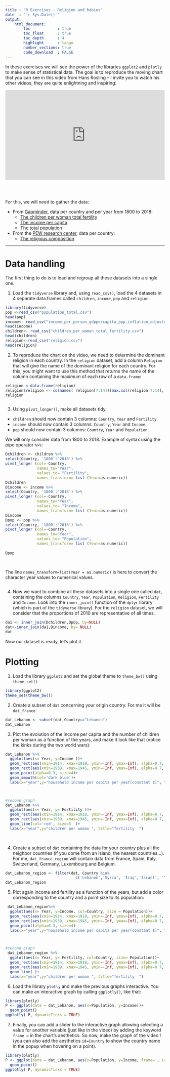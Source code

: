 ---
title : "R Exercises - Religion and babies"
date  : "`r Sys.Date()`"
output: 
    html_document:
        toc            : true
        toc_float      : true
        toc_depth      : 4
        highlight      : tango
        number_sections: true
        code_download  : FALSE
---


In these exercises we will see the power of the libraries `ggplot2` and `plotly` to make sense of statistical data. The goal is to reproduce the moving chart that you can see in this video from Hans Rosling -- I invite you to watch his other videos, they are quite enlightning and inspiring:

<div style="max-width:854px"><div style="position:relative;height:0;padding-bottom:56.25%"><iframe src="https://embed.ted.com/talks/hans_rosling_religions_and_babies" width="854" height="480" style="position:absolute;left:0;top:0;width:100%;height:100%" frameborder="0" scrolling="no" allowfullscreen></iframe></div></div>

<br>
<br>

For this, we will need to gather the data:

- From [Gapminder](https://www.gapminder.org/data/), data per country and per year from 1800 to 2018:
    - [The children per woman total fertility](Data_Religion/children_per_woman_total_fertility.csv)
    - [The income per capita](Data_Religion/income_per_person_gdppercapita_ppp_inflation_adjusted.csv)
    - [The total population](Data_Religion/population_total.csv)
- From the [PEW research center](https://www.pewforum.org/2015/04/02/religious-projection-table/2010/percent/all/), data per country:
    + [The religious composition](Data_Religion/religion.csv)

------- 

# Data handling

The first thing to do is to load and regroup all these datasets into a single one.

1. Load the `tidyverse` library and, using `read_csv()`, load the 4 datasets in 4 separate data.frames called `children`, `income`, `pop` and `religion`.

```{r include=TRUE, warning = FALSE, message=FALSE, cache=FALSE}
library(tidyverse)
pop <-read_csv("population_total.csv")
head(pop)
income<- read_csv("income_per_person_gdppercapita_ppp_inflation_adjusted.csv")
head(income)
children<- read_csv("children_per_woman_total_fertility.csv")
head(children)
religion<-read_csv("religion.csv")
head(religion)
```

2. To reproduce the chart on the video, we need to determine the dominant religion in each country. In the `religion` dataset, add a column `Religion` that will give the name of the dominant religion for each country. For this, you might want to use this method that returns the name of the column containing the maximum of each row of a `data.frame`:

```{r include=TRUE, warning = FALSE, message=FALSE, cache=FALSE}
religion <-data.frame(religion)
religion$religion <- colnames( religion[7:14])[max.col(religion[7:14], ties.method = "first")]
religion
```

```{r include=TRUE, warning = FALSE, message=FALSE, cache=FALSE}

```

3. Using `pivot_longer()`, make all datasets tidy. 

- `children` should now contain 3 columns: `Country`, `Year` and `Fertility`. 
- `income` should now contain 3 columns: `Country`, `Year` and `Income`. 
- `pop` should now contain 3 columns: `Country`, `Year` and `Population`. 

We will only consider data from 1800 to 2018. Example of syntax using the pipe operator `%>%`:

```{r}
Dchildren <- children %>%
select(Country, '1800':'2018') %>%             
pivot_longer (col=-Country,
              names_to="Year",
              values_to= "Fertility",
              names_transform= list (Year=as.numeric))    
Dchildren
Dincome <- income %>%
select(Country, '1800':'2018') %>%             
pivot_longer (col=-Country,
              names_to="Year",
              values_to= "Income",
              names_transform= list (Year=as.numeric))   
Dincome
Dpop <- pop %>%
select(Country, '1800':'2018') %>%             
pivot_longer (col=-Country,
              names_to="Year",
              values_to= "Population",
              names_transform= list (Year=as.numeric))        
        
Dpop        
        
    
```
The line `names_transform=list(Year = as.numeric)` is here to convert the character year values to numerical values.

```{r include=TRUE, warning = FALSE, message=FALSE, cache=FALSE}

```

4. Now we want to combine all these datasets into a single one called `dat`, containing the columns `Country`, `Year`, `Population`, `Religion`, `Fertility` and `Income`. Look into the `inner_join()` function of the `dplyr` library (which is part of the `tidyverse` library). For the `religion` dataset, we will consider that the proportions of 2010 are representative of all times.

```{r include=TRUE, warning = FALSE, message=FALSE, cache=FALSE}

da1 <- inner_join(Dchildren,Dpop, by=NULL)
dat<-inner_join(da1,Dincome, by= NULL)
dat
```

Now our dataset is ready, let's plot it.

# Plotting

1. Load the library `ggplot2` and set the global theme to `theme_bw()` using `theme_set()`

```{r include=TRUE, warning = FALSE, message=FALSE, cache=FALSE}
library(ggplot2)
theme_set(theme_bw())
```

2. Create a subset of `dat` concerning your origin country. For me it will be `dat_france`

```{r include=TRUE, warning = FALSE, message=FALSE, cache=FALSE}
dat_Lebanon <- subset(dat,Country=="Lebanon")
dat_Lebanon
```

3. Plot the evolution of the income per capita and the number of children per woman as a function of the years, and make it look like that (notice the kinks during the two world wars):

```{r echo=TRUE, warning = FALSE, message=FALSE, cache=FALSE}
dat_Lebanon %>%
  ggplot(aes(x= Year, y=Income ))+
  geom_rect(aes(xmin=1914, xmax=1918, ymin=-Inf, ymax=Inf), alpha=0.7, fill='grey')+
  geom_rect(aes(xmin=1939, xmax=1945, ymin=-Inf, ymax=Inf), alpha=0.7, fill='grey')+
  geom_point(alpha=0.3, size=4)+
  geom_smooth(col='dark blue')+
  labs(x="year",y="household income per capita per year[constant $]", title="House hold income in Lebanon ")



#second graph
dat_Lebanon %>%
  ggplot(aes(x= Year, y= Fertility ))+
  geom_rect(aes(xmin=1914, xmax=1918, ymin=-Inf, ymax=Inf), alpha=0.7, fill='grey')+
  geom_rect(aes(xmin=1939, xmax=1945, ymin=-Inf, ymax=Inf), alpha=0.7, fill='grey')+
  geom_line(col='red', size=5  )+
  labs(x="year",y="children per woman ", title="fertility  ")
  
    
```

4. Create a subset of `dat` containing the data for your country plus all the neighbor countries (if you come from an island, the nearest countries...). For me, `dat_france_region` will contain data from France, Spain, Italy, Switzerland, Germany, Luxembourg and Belgium.

```{r include=TRUE, warning = FALSE, message=FALSE, cache=FALSE}
dat_Lebanon_region <- filter(dat, Country %in%
                               c('Lebanon','Syria', 'Iraq','Israel', 'Turkey','Egypt' ))
dat_Lebanon_region
```

5. Plot again income and fertility as a function of the years, but add a color corresponding to the country and a point size to its population:

```{r echo=TRUE, warning = FALSE, message=FALSE, cache=FALSE}
 dat_Lebanon_region%>%
  ggplot(aes(x= Year, y=Income, col=Country, size = Population))+
  geom_rect(aes(xmin=1914, xmax=1918, ymin=-Inf, ymax=Inf), alpha=0.7, fill='grey')+
  geom_rect(aes(xmin=1939, xmax=1945, ymin=-Inf, ymax=Inf), alpha=0.7, fill='grey')+
  geom_point(alpha=0.3, size=4)
  labs(x="year",y="household income per capita per year[constant $]", title="House hold income in Lebanon and region close to it  ")



#second graph
 dat_Lebanon_region %>%
  ggplot(aes(x= Year, y= Fertility, col=Country, size= Population))+
  geom_rect(aes(xmin=1914, xmax=1918, ymin=-Inf, ymax=Inf), alpha=0.7, fill='grey')+
  geom_rect(aes(xmin=1939, xmax=1945, ymin=-Inf, ymax=Inf), alpha=0.7, fill='grey')+
  geom_line( )+
  labs(x="year",y="children per woman ", title="fertility  ")
```

6. Load the library `plotly` and make the previous graphs interactive. You can make an interactive graph by calling `ggplotly()`, like that:

```{r include=TRUE, warning = FALSE, message=FALSE, cache=FALSE}
library(plotly)
P <- ggplot(data = dat_Lebanon, aes(x=Population, y=Income))+
  geom_point()
ggplotly( P, dynamicTicks = TRUE)
```

7. Finally, you can add a slider to the interactive graph allowing selecting a value for another variable (just like in the video) by adding the keyword `frame =` in the chart's aesthetics. So now, make the graph of the video ! (you can also add the aesthetics `id=Country` to show the country name in the popup when hovering on a point).


```{r include=TRUE, warning = FALSE, message=FALSE, cache=FALSE}
library(plotly)
P <- ggplot(data = dat_Lebanon, aes(x=Population, y=Income, frame= , id= Country))+
  geom_point()
ggplotly( P, dynamicTicks = TRUE)
```
